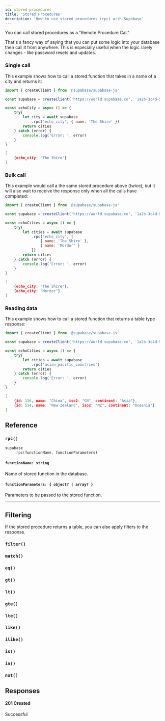 ```yaml
---
id: stored-procedures
title: 'Stored Procedures'
description: 'How to use stored procedures (rpc) with Supabase'
---
```



You can call stored procedures as a "Remote Procedure Call". 

That's a fancy way of saying that you can put some logic into your database then call it from anywhere. 
This is especially useful when the logic rarely changes - like password resets and updates.

<DummyData />

### Single call

This example shows how to call a stored function that takes in a name of a city and returns it:

<!-- prettier-ignore -->
```js {7-8}
import { createClient } from '@supabase/supabase-js'

const supabase = createClient('https://world.supabase.co', '1a2b-3c4d-5e6f-7g8h')

const echoCity = async () => {
    try{
        let city = await supabase
            .rpc('echo_city', { name: 'The Shire' })
        return cities
    } catch (error) {
        console.log('Error: ', error)
    }
}
```

<Collapsable title="Toggle Example Response">

```json
[
    {echo_city: "The Shire"}
]
```

</Collapsable>

### Bulk call

This example would call a the same stored procedure above (twice), but it will also wait to receive the response only when all the calls have completed:

<!-- prettier-ignore -->
```js {7-11}
import { createClient } from '@supabase/supabase-js'

const supabase = createClient('https://world.supabase.co', '1a2b-3c4d-5e6f-7g8h')

const echoCities = async () => {
    try{
        let cities = await supabase
            .rpc('echo_city', [
                { name: 'The Shire' },
                { name: 'Mordor' }
            ])
        return cities
    } catch (error) {
        console.log('Error: ', error)
    }
}
```

<Collapsable title="Toggle Example Response">

```json
[
    {echo_city: "The Shire"},
    {echo_city: "Mordor"}
]
```

</Collapsable>

### Reading data 

This example shows how to call a stored function that returns a table type response:

<!-- prettier-ignore -->
```js {7-8}
import { createClient } from '@supabase/supabase-js'

const supabase = createClient('https://world.supabase.co', '1a2b-3c4d-5e6f-7g8h')

const echoCities = async () => {
    try{
        let cities = await supabase
            .rpc('asian_pacific_countries')
        return cities
    } catch (error) {
        console.log('Error: ', error)
    }
}
```

<Collapsable title="Toggle Example Response">

```json
[
    {id: 156, name: "China", iso2: "CN", continent: "Asia"},
    {id: 554, name: "New Zealand", iso2: "NZ", continent: "Oceania"}
]
```
</Collapsable>

## Reference

### `rpc()`
```js {2}
supabase   
    .rpc(functionName, functionParameters)
```

#### `functionName: string`
Name of stored function in the database.

#### `functionParameters: { object? | array? }`
Parameters to be passed to the stored function.

---

## Filtering
If the stored procedure returns a table, you can also apply filters to the response.

### `filter()`
<CommonFilters filter='filter'/>

### `match()`
<CommonFilters filter='match'/>

### `eq()`
<CommonFilters filter='eq'/>

### `gt()`
<CommonFilters filter='gt'/>

### `lt()`
<CommonFilters filter='lt'/>

### `gte()`
<CommonFilters filter='gte'/>

### `lte()`
<CommonFilters filter='lte'/>

### `like()`
<CommonFilters filter='like'/>

### `ilike()`
<CommonFilters filter='ilike'/>

### `is()`
<CommonFilters filter='is'/>

### `in()`
<CommonFilters filter='in'/>

### `not()`
<CommonFilters filter='not'/>

## Responses

#### 201 Created
Successful

<CommonResponses />